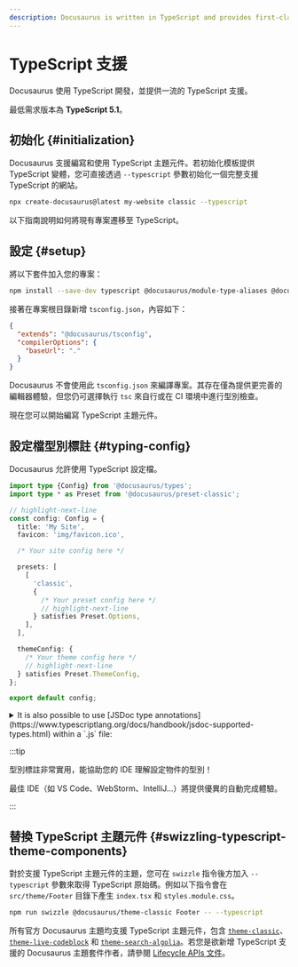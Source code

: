 ```yaml
---
description: Docusaurus is written in TypeScript and provides first-class TypeScript support.
---
```


# TypeScript 支援

Docusaurus 使用 TypeScript 開發，並提供一流的 TypeScript 支援。

最低需求版本為 **TypeScript 5.1**。

## 初始化 {#initialization}

Docusaurus 支援編寫和使用 TypeScript 主題元件。若初始化模板提供 TypeScript 變體，您可直接透過 `--typescript` 參數初始化一個完整支援 TypeScript 的網站。

```bash
npx create-docusaurus@latest my-website classic --typescript
```

以下指南說明如何將現有專案遷移至 TypeScript。

## 設定 {#setup}

將以下套件加入您的專案：

```bash npm2yarn
npm install --save-dev typescript @docusaurus/module-type-aliases @docusaurus/tsconfig @docusaurus/types
```

接著在專案根目錄新增 `tsconfig.json`，內容如下：

```json title="tsconfig.json"
{
  "extends": "@docusaurus/tsconfig",
  "compilerOptions": {
    "baseUrl": "."
  }
}
```

Docusaurus 不會使用此 `tsconfig.json` 來編譯專案。其存在僅為提供更完善的編輯器體驗，但您仍可選擇執行 `tsc` 來自行或在 CI 環境中進行型別檢查。

現在您可以開始編寫 TypeScript 主題元件。

## 設定檔型別標註 {#typing-config}

Docusaurus 允許使用 TypeScript 設定檔。

```ts title="docusaurus.config.ts"
import type {Config} from '@docusaurus/types';
import type * as Preset from '@docusaurus/preset-classic';

// highlight-next-line
const config: Config = {
  title: 'My Site',
  favicon: 'img/favicon.ico',

  /* Your site config here */

  presets: [
    [
      'classic',
      {
        /* Your preset config here */
        // highlight-next-line
      } satisfies Preset.Options,
    ],
  ],

  themeConfig: {
    /* Your theme config here */
    // highlight-next-line
  } satisfies Preset.ThemeConfig,
};

export default config;
```

<details>
  <summary>It is also possible to use [JSDoc type annotations](https://www.typescriptlang.org/docs/handbook/jsdoc-supported-types.html) within a `.js` file:</summary>

By default, the Docusaurus TypeScript config does not type-check JavaScript files.

The `// @ts-check` comment ensures the config file is properly type-checked when running `npx tsc`.

```js title="docusaurus.config.js"
// highlight-next-line
// @ts-check

// highlight-next-line
/** @type {import('@docusaurus/types').Config} */
const config = {
  tagline: 'Dinosaurs are cool',
  favicon: 'img/favicon.ico',

  /* Your site config here */

  presets: [
    [
      '@docusaurus/preset-classic',
      // highlight-next-line
      /** @type {import('@docusaurus/preset-classic').Options} */
      (
        {
          /* Your preset config here */
        }
      ),
    ],
  ],
  themeConfig:
    // highlight-next-line
    /** @type {import('@docusaurus/preset-classic').ThemeConfig} */
    (
      {
        /* Your theme config here */
      }
    ),
};

export default config;
```

</details>

:::tip

型別標註非常實用，能協助您的 IDE 理解設定物件的型別！

最佳 IDE（如 VS Code、WebStorm、IntelliJ...）將提供優異的自動完成體驗。

:::

## 替換 TypeScript 主題元件 {#swizzling-typescript-theme-components}

對於支援 TypeScript 主題元件的主題，您可在 `swizzle` 指令後方加入 `--typescript` 參數來取得 TypeScript 原始碼。例如以下指令會在 `src/theme/Footer` 目錄下產生 `index.tsx` 和 `styles.module.css`。

```bash npm2yarn
npm run swizzle @docusaurus/theme-classic Footer -- --typescript
```

所有官方 Docusaurus 主題均支援 TypeScript 主題元件，包含 [`theme-classic`](./api/themes/theme-classic.mdx)、[`theme-live-codeblock`](./api/themes/theme-live-codeblock.mdx) 和 [`theme-search-algolia`](./api/themes/theme-search-algolia.mdx)。若您是欲新增 TypeScript 支援的 Docusaurus 主題套件作者，請參閱 [Lifecycle APIs 文件](./api/plugin-methods/extend-infrastructure.mdx#getTypeScriptThemePath)。